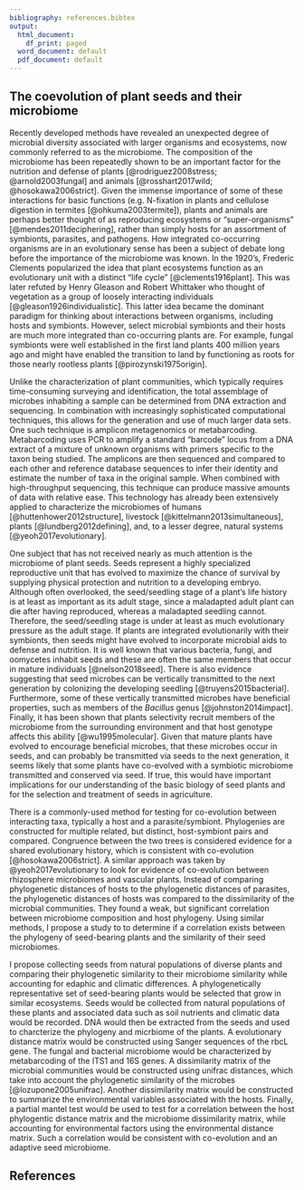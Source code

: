 ```yaml
---
bibliography: references.bibtex
output:
  html_document:
    df_print: paged
  word_document: default
  pdf_document: default
---
```


## The coevolution of plant seeds and their microbiome

Recently developed methods have revealed an unexpected degree of microbial diversity associated with larger organisms and ecosystems, now commonly referred to as the microbiome.
The composition of the microbiome has been repeatedly shown to be an important factor for the nutrition and defense of plants [@rodriguez2008stress; @arnold2003fungal] and animals [@rosshart2017wild; @hosokawa2006strict].
Given the immense importance of some of these interactions for basic functions (e.g. N-fixation in plants and cellulose digestion in termites [@ohkuma2003termite]), plants and animals are perhaps better thought of as reproducing ecosystems or "super-organisms" [@mendes2011deciphering], rather than simply hosts for an assortment of symbionts, parasites, and pathogens.
How integrated co-occurring organisms are in an evolutionary sense has been a subject of debate long before the importance of the microbiome was known.
In the 1920's, Frederic Clements popularized the idea that plant ecosystems function as an evolutionary unit with a distinct "life cycle" [@clements1916plant].
This was later refuted by Henry Gleason and Robert Whittaker who thought of vegetation as a group of loosely interacting individuals [@gleason1926individualistic].
This latter idea became the dominant paradigm for thinking about interactions between organisms, including hosts and symbionts.
However, select microbial symbionts and their hosts are much more integrated than co-occurring plants are.
For example, fungal symbionts were well established in the first land plants 400 million years ago and might have enabled the transition to land by functioning as roots for those nearly rootless plants [@pirozynski1975origin].

Unlike the characterization of plant communities, which typically requires time-consuming surveying and identification, the total assemblage of microbes inhabiting a sample can be determined from DNA extraction and sequencing.
In combination with increasingly sophisticated computational techniques, this allows for the generation and use of much larger data sets.
One such technique is amplicon metagenomics or metabarcoding.
Metabarcoding uses PCR to amplify a standard "barcode" locus from a DNA extract of a mixture of unknown organisms with primers specific to the taxon being studied.
The amplicons are then sequenced and compared to each other and reference database sequences to infer their identity and  estimate the number of taxa in the original sample.
When combined with high-throughput sequencing, this technique can produce massive amounts of data with relative ease.
This technology has already been extensively applied to characterize the microbiomes of humans [@huttenhower2012structure], livestock [@kittelmann2013simultaneous], plants [@lundberg2012defining], and, to a lesser degree, natural systems [@yeoh2017evolutionary].

One subject that has not received nearly as much attention is the microbiome of plant seeds.
Seeds represent a highly specialized reproductive unit that has evolved to maximize the chance of survival by supplying physical protection and nutrition to a developing embryo.
Although often overlooked, the seed/seedling stage of a plant's life history is at least as important as its adult stage, since a maladapted adult plant can die after having reproduced, whereas a maladapted seedling cannot.
Therefore, the seed/seedling stage is under at least as much evolutionary pressure as the adult stage.
If plants are integrated evolutionarily with their symbionts, then seeds might have evolved to incorporate microbial aids to defense and nutrition.
It is well known that various bacteria, fungi, and oomycetes inhabit seeds and these are often the same members that occur in mature individuals [@nelson2018seed].
There is also evidence suggesting that seed microbes can be vertically transmitted to the next generation by colonizing the developing seedling [@truyens2015bacterial].
Furthermore, some of these vertically transmitted microbes have beneficial properties, such as members of the *Bacillus* genus [@johnston2014impact].
Finally, it has been shown that plants selectivity recruit members of the microbiome from the surrounding environment and that host genotype affects this ability [@wu1995molecular].
Given that  mature plants have evolved to encourage beneficial microbes, that these microbes occur in seeds, and can probably be transmitted via seeds to the next generation, it seems likely that some plants have co-evolved with a symbiotic microbiome transmitted and conserved via seed.
If true, this would have important implications for our understanding of the basic biology of seed plants and for the selection and treatment of seeds in agriculture.

There is a commonly-used method for testing for co-evolution between interacting taxa, typically a host and a parasite/symbiont.
Phylogenies are constructed for multiple related, but distinct, host-symbiont pairs and compared.
Congruence between the two trees is considered evidence for a shared evolutionary history, which is consistent with co-evolution [@hosokawa2006strict].
A similar approach was taken by @yeoh2017evolutionary to look for evidence of co-evolution between rhizosphere microbiomes and vascular plants.
Instead of comparing phylogenetic distances of hosts to the phylogenetic distances of parasites, the phylogenetic distances of hosts was compared to the dissimilarity of the microbial communities.
They found a weak, but significant correlation between microbiome composition and host phylogeny.
Using similar methods, I propose a study to to determine if a correlation exists between the phylogeny of seed-bearing plants and the similarity of their seed microbiomes.

I propose collecting seeds from natural populations of diverse plants and comparing their phylogenetic similarity to their microbiome similarity while accounting for edaphic and climatic differences.
A phylogenetically representative set of seed-bearing plants would be selected that grow in similar ecosystems.
Seeds would be collected from natural populations of these plants and associated data such as soil nutrients and climatic data would be recorded.
DNA would then be extracted from the seeds and used to charcterize the phylogeny and micrbiome of the plants.
A evolutionary distance matrix would be constructed using Sanger sequences of the rbcL gene.
The fungal and bacterial microbiome would be characterized by metabarcoding of the ITS1 and 16S genes.
A dissimilarity matrix of the microbial communities would be constructed using unifrac distances, which take into account the phylogenetic similarity of the microbes [@lozupone2005unifrac].
Another dissimilarity matrix would be constructed to summarize the environmental variables associated with the hosts.
Finally, a partial mantel test would be used to test for a correlation between the host phylogentic distance matrix and the microbiome dissimilarity matrix, while accounting for environmental factors using the environmental distance matrix.
Such a correlation would be consistent with co-evolution and an adaptive seed microbiome.


## References